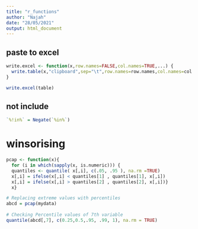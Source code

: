 ```yaml
---
title: "r_functions"
author: "Najah"
date: "28/05/2021"
output: html_document
---
```



## paste to excel
```r

write.excel <- function(x,row.names=FALSE,col.names=TRUE,...) {
  write.table(x,"clipboard",sep="\t",row.names=row.names,col.names=col.names,...)
}

write.excel(table)

```

## not include

```r
`%!in%` = Negate(`%in%`)
```

# winsorising

```r

pcap <- function(x){
  for (i in which(sapply(x, is.numeric))) {
  quantiles <- quantile( x[,i], c(.05, .95 ), na.rm =TRUE)
  x[,i] = ifelse(x[,i] < quantiles[1] , quantiles[1], x[,i])
  x[,i] = ifelse(x[,i] > quantiles[2] , quantiles[2], x[,i])}
  x}

# Replacing extreme values with percentiles
abcd = pcap(mydata)
  
# Checking Percentile values of 7th variable
quantile(abcd[,7], c(0.25,0.5,.95, .99, 1), na.rm = TRUE)
```

